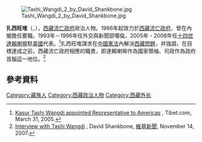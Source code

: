 [[Image:Tashi_Wangdi_2_by_David_Shankbone.jpg|thumb]]

'''扎西旺堆'''（{{bo|z=བཀྲ་ཤིས་དབང་འདུས་|w=Bkra-shis Dbang-'dus}}，{{bd|1947年|4月15日|}}），[[西藏流亡政府|西藏流亡政府]]政治人物。1966年起效力於[[西藏流亡政府|西藏流亡政府]]，曾在內閣擔任要職。1993年－1996年任外交與新聞部噶倫，2005年 - 2008年任[[十四世達賴喇嘛|十四世達賴喇嘛]]駐[[美國|美國]]代表。<ref>[http://www.tibet.com/NewsRoom/ootny1.htm Kasur Tashi Wangdi appointed Representative to Americas] {{webarchive|url=https://web.archive.org/web/20070819035041/http://www.tibet.com/NewsRoom/ootny1.htm |date=2007-08-19 }}, Tibet.com, March 31, 2005.</ref>扎西旺堆謀求在[[中國憲法|中國憲法]]內解決[[西藏問題|西藏問題]]，并強調，在目標達成之前，西藏流亡政府相應的職責，即達賴喇嘛作為國家領袖、司政作為政府首腦這一地位。<ref>[http://en.wikinews.org/wiki/Dalai_Lama%27s_representative_talks_about_China,_Tibet,_Shugden_and_the_next_Dalai_Lama Interview with Tashi Wangdi] {{Wayback|url=http://en.wikinews.org/wiki/Dalai_Lama%27s_representative_talks_about_China,_Tibet,_Shugden_and_the_next_Dalai_Lama |date=20131013195013 }}, David Shankbone, [[維基新聞|維基新聞]], November 14, 2007.</ref>

==參考資料==
{{reflist}}

[[Category:藏族人|Category:藏族人]]
[[Category:西藏政治人物|Category:西藏政治人物]]
[[Category:西藏外长|Category:西藏外长]]